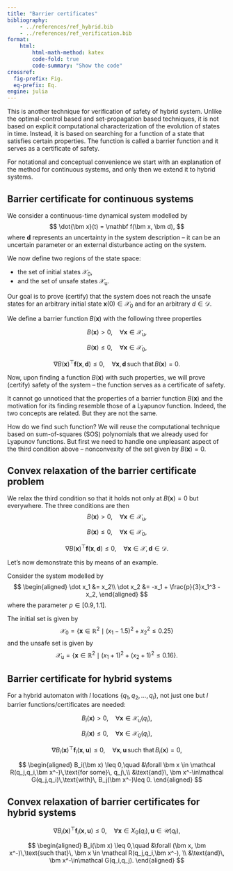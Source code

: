 ```yaml
---
title: "Barrier certificates"
bibliography: 
    - ../references/ref_hybrid.bib
    - ../references/ref_verification.bib
format:
    html:
        html-math-method: katex
        code-fold: true
        code-summary: "Show the code"
crossref:
  fig-prefix: Fig. 
  eq-prefix: Eq.
engine: julia        
---
```


This is another technique for verification of safety of hybrid system. Unlike the optimal-control based and set-propagation based techniques, it is not based on explicit computational characterization of the evolution of states in time. Instead, it is based on searching for a function of a state that satisfies certain properties. The function is called a barrier function and it serves as a certificate of safety.

For notational and conceptual convenience we start with an explanation of the method for continuous systems, and only then we extend it to hybrid systems.

## Barrier certificate for continuous systems

We consider a continuous-time dynamical system modelled by
$$
\dot{\bm x}(t) = \mathbf f(\bm x, \bm d), 
$$
where $\bm d$ represents an uncertainty in the system description – it can be an uncertain parameter or an external disturbance acting on the system.

We now define two regions of the state space: 

- the set of initial states $\mathcal X_0$, 
- and the set of unsafe states $\mathcal X_\mathrm{u}$. 

Our goal is to prove (certify) that the system does not reach the unsafe states for an arbitrary initial state $\bm x(0)\in \mathcal X_0$ and for an arbitrary $d\in \mathcal D$.

We define a barrier function $B(\bm x)$ with the following three properties

$$B(\bm x) > 0,\quad \forall \bm x \in \mathcal X_\mathrm{u},$$

$$B(\bm x) \leq 0,\quad \forall \bm x \in \mathcal X_0,$$

$$\nabla B(\bm x)^\top \mathbf f(\bm x, \bm d) \leq 0,\quad \forall \bm x, \bm d \, \text{such that} \, B(\bm x) = 0.$$

Now, upon finding a function $B(\bm x)$ with such properties, we will prove (certify) safety of the system – the function serves as a certificate of safety.

:::{.callout-note}
It cannot go unnoticed that the properties of a barrier function $B(\bm x)$ and the motivation for its finding resemble those of a Lyapunov function. Indeed, the two concepts are related. But they are not the same. 
:::

How do we find such function? We will reuse the computational technique based on sum-of-squares (SOS) polynomials that we already used for Lyapunov functions. But first we need to handle one unpleasant aspect of the third condition above – nonconvexity of the set given by $B(\bm x) = 0$.

## Convex relaxation of the barrier certificate problem

We relax the third condition so that it holds not only at $B(\bm x) = 0$ but everywhere. The three conditions are then
$$B(\bm x) > 0,\quad \forall \bm x \in \mathcal X_\mathrm{u},$$

$$B(\bm x) \leq 0,\quad \forall \bm x \in \mathcal X_0,$$

$$\nabla B(\bm x)^\top \mathbf f(\bm x, \bm d) \leq 0,\quad \forall \bm x\in \mathcal X, \bm d \in \mathcal D.$$

Let's now demonstrate this by means of an example.

::: {#exm-line}
Consider the system modelled by
$$
\begin{aligned}
\dot x_1 &= x_2\\
\dot x_2 &= -x_1 + \frac{p}{3}x_1^3 - x_2,
\end{aligned}
$$
where the parameter $p\in [0.9,1.1]$. 

The initial set is given by
$$
\mathcal X_0 = \{ \bm x \in \mathbb R^2 \mid (x_1-1.5)^2 + x_2^2 \leq 0.25 \}
$$
and the unsafe set is given by
$$
\mathcal X_\mathrm{u} = \{ \bm x \in \mathbb R^2 \mid (x_1+1)^2 + (x_2+1)^2 \leq 0.16 \}.
$$

<!-- The vector field $\mathbf f$ and the initial and unsafe sets are shown in the figure below.

```julia
#| eval: false
#| fig-cap: The vector field, the initial and unsafe sets, and the boundary function level set for the barrier certificate example. Simulated are also a few trajectories. From [Tutorials for SumOfSquares.jl](https://jump.dev/SumOfSquares.jl/stable/generated/Systems%20and%20Control/barrier_certificate/).
#| label: fig-barrier
using SumOfSquares
using DynamicPolynomials
# using MosekTools     
using CSDP

optimizer = optimizer_with_attributes(CSDP.Optimizer, MOI.Silent() => true)
model = SOSModel(optimizer)
@polyvar x[1:2] 

p = 1;

f = [ x[2],
     -x[1] + (p/3)*x[1]^3 - x[2]]

g₁ = -(x[1]+1)^2 - (x[2]+1)^2 + 0.16  # 𝒳ᵤ = {x ∈ R²: g₁(x) ≥ 0}
h₁ = -(x[1]-1.5)^2 - x[2]^2 + 0.25    # 𝒳₀ = {x ∈ R²: h₁(x) ≥ 0}

X = monomials(x, 0:4)
@variable(model, B, Poly(X))

ε = 0.001
@constraint(model, B >= ε, domain = @set(g₁ >= 0))

@constraint(model, B <= 0, domain = @set(h₁ >= 0))

using LinearAlgebra # Needed for `dot`
dBdt = dot(differentiate(B, x), f)
@constraint(model, -dBdt >= 0)

JuMP.optimize!(model)

JuMP.primal_status(model)

import DifferentialEquations, Plots, ImplicitPlots
function phase_plot(f, B, g₁, h₁, quiver_scaling, Δt, X0, solver = DifferentialEquations.Tsit5())
    X₀plot = ImplicitPlots.implicit_plot(h₁; xlims=(-2, 3), ylims=(-2.5, 2.5), resolution = 1000, label="X₀", linecolor=:blue)
    Xᵤplot = ImplicitPlots.implicit_plot!(g₁; xlims=(-2, 3), ylims=(-2.5, 2.5), resolution = 1000, label="Xᵤ", linecolor=:teal)
    Bplot  = ImplicitPlots.implicit_plot!(B; xlims=(-2, 3), ylims=(-2.5, 2.5), resolution = 1000, label="B = 0", linecolor=:red)
    Plots.plot(X₀plot)
    Plots.plot!(Xᵤplot)
    Plots.plot!(Bplot)
    ∇(vx, vy) = [fi(x[1] => vx, x[2] => vy) for fi in f]
    ∇pt(v, p, t) = ∇(v[1], v[2])
    function traj(v0)
        tspan = (0.0, Δt)
        prob = DifferentialEquations.ODEProblem(∇pt, v0, tspan)
        return DifferentialEquations.solve(prob, solver, reltol=1e-8, abstol=1e-8)
    end
    ticks = -5:0.5:5
    X = repeat(ticks, 1, length(ticks))
    Y = X'
    Plots.quiver!(X, Y, quiver = (x, y) -> ∇(x, y) / quiver_scaling, linewidth=0.5)
    for x0 in X0
        Plots.plot!(traj(x0), idxs=(1, 2), label = nothing)
    end
    Plots.plot!(xlims = (-2, 3), ylims = (-2.5, 2.5), xlabel = "x₁", ylabel = "x₂")
end

phase_plot(f, value(B), g₁, h₁, 10, 30.0, [[x1, x2] for x1 in 1.2:0.2:1.7, x2 in -0.35:0.1:0.35])
``` -->
:::

## Barrier certificate for hybrid systems

For a hybrid automaton with $l$ locations $\{q_1,q_2,\ldots,q_l\}$, not just one but $l$ barrier functions/certificates are needed:

$$B_i(\bm x) > 0,\quad \forall \bm x \in \mathcal X_\mathrm{u}(q_i),$$

$$B_i(\bm x) \leq 0,\quad \forall \bm x \in \mathcal X_0(q_i),$$

$$\nabla B_i(\bm x)^\top \mathbf f_i(\bm x, \bm u) \leq 0,\quad \forall \bm x, \bm u \, \text{such that} \, B_i(\bm x) = 0,$$

$$
\begin{aligned}
B_i(\bm x) \leq 0,\quad &\forall \bm x \in \mathcal R(q_j,q_i,\bm x^-)\,\text{for some}\, q_j\,\\
&\text{and}\, \bm x^-\in\mathcal G(q_j,q_i)\,\text{with}\, B_j(\bm x^-)\leq 0.
\end{aligned}
$$

## Convex relaxation of barrier certificates for hybrid systems

$$\nabla B_i(\bm x)^\top \mathbf f_i(\bm x, \bm u) \leq 0,\quad \forall \bm x\in X_0(q_i), \bm u\in\mathcal U(q_i),$$

$$
\begin{aligned}
B_i(\bm x) \leq 0,\quad &\forall (\bm x, \bm x^-)\,\text{such that}\, \bm x \in \mathcal R(q_j,q_i,\bm x^-), \\
&\text{and}\, \bm x^-\in\mathcal G(q_i,q_j).
\end{aligned}
$$